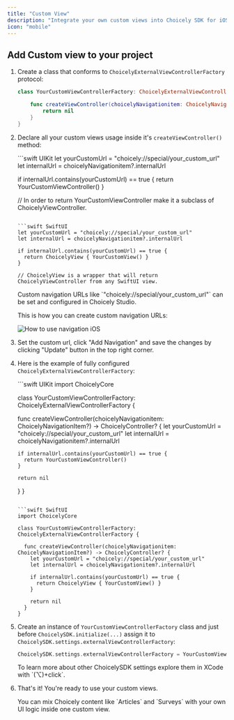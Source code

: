 ```yaml
---
title: "Custom View"
description: "Integrate your own custom views into Choicely SDK for iOS"
icon: "mobile"
---
```


## Add Custom view to your project

1. Create a class that conforms to `ChoicelyExternalViewControllerFactory` protocol:

   ```swift
   class YourCustomViewControllerFactory: ChoicelyExternalViewControllerFactory {

       func createViewController(choicelyNavigationitem: ChoicelyNavigationItem?) -> ChoicelyController? {
           return nil
       }
   }
   ```

2. Declare all your custom views usage inside it's `createViewController()` method:

   <CodeGroup>
   ```swift UIKit
   let yourCustomUrl = "choicely://special/your_custom_url"
   let internalUrl = choicelyNavigationitem?.internalUrl

   if internalUrl.contains(yourCustomUrl) == true {
     return YourCustomViewController()
   }

   // In order to return YourCustomViewController make it a subclass of ChoicelyViewController.
   ```

   ```swift SwiftUI
   let yourCustomUrl = "choicely://special/your_custom_url"
   let internalUrl = choicelyNavigationitem?.internalUrl

   if internalUrl.contains(yourCustomUrl) == true {
     return ChoicelyView { YourCustomView() }
   }

   // ChoicelyView is a wrapper that will return ChoicelyViewController from any SwiftUI view.
   ```
   </CodeGroup>

   <Note>
   Custom navigation URLs like `"choicely://special/your_custom_url"` can be set and configured in Choicely Studio.
   </Note>

   This is how you can create custom navigation URLs:

   <Frame>
     <img src="/images/mobile-sdk/how-to-use-navigation-ios.gif" alt="How to use navigation iOS" />
   </Frame>

3. Set the custom url, click "Add Navigation" and save the changes by clicking "Update" button in the top right corner.

4. Here is the example of fully configured `ChoicelyExternalViewControllerFactory`:

   <CodeGroup>
   ```swift UIKit
   import ChoicelyCore

   class YourCustomViewControllerFactory: ChoicelyExternalViewControllerFactory {

     func createViewController(choicelyNavigationitem: ChoicelyNavigationItem?) -> ChoicelyController? {
       let yourCustomUrl = "choicely://special/your_custom_url"
       let internalUrl = choicelyNavigationitem?.internalUrl

       if internalUrl.contains(yourCustomUrl) == true {
         return YourCustomViewController()
       }

       return nil
     }
   }
   ```

   ```swift SwiftUI
   import ChoicelyCore

   class YourCustomViewControllerFactory: ChoicelyExternalViewControllerFactory {

     func createViewController(choicelyNavigationitem: ChoicelyNavigationItem?) -> ChoicelyController? {
       let yourCustomUrl = "choicely://special/your_custom_url"
       let internalUrl = choicelyNavigationitem?.internalUrl

       if internalUrl.contains(yourCustomUrl) == true {
         return ChoicelyView { YourCustomView() }
       }

       return nil
     }
   }
   ```
   </CodeGroup>

5. Create an instance of `YourCustomViewControllerFactory` class and just before `ChoicelySDK.initialize(...)` assign it to `ChoicelySDK.settings.externalViewControllerFactory`:

   ```swift
   ChoicelySDK.settings.externalViewControllerFactory = YourCustomViewControllerFactory()
   ```

   <Note>
   To learn more about other ChoicelySDK settings explore them in XCode with `(⌥)+click`.
   </Note>

6. That's it! You're ready to use your custom views.

   <Info>
   You can mix Choicely content like `Articles` and `Surveys` with your own UI logic inside one custom view.
   </Info>
